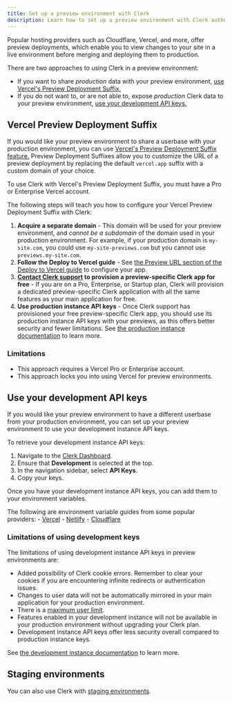 ```yaml
---
title: Set up a preview environment with Clerk
description: Learn how to set up a preview environment with Clerk authentication.
---
```


Popular hosting providers such as Cloudflare, Vercel, and more, offer preview deployments, which enable you to view changes to your site in a live environment before merging and deploying them to production.

There are two approaches to using Clerk in a preview environment:

- If you want to share *production* data with your preview environment, [use Vercel's Preview Deployment Suffix.](#vercel-preview-deployment-suffix)
- If you do not want to, or are not able to, expose *production* Clerk data to your preview environment, [use your development API keys.](#use-your-development-api-keys)

## Vercel Preview Deployment Suffix

If you would like your preview environment to share a userbase with your production environment, you can use [Vercel's Preview Deployment Suffix feature.](https://vercel.com/docs/deployments/generated-urls#preview-deployment-suffix) Preview Deployment Suffixes allow you to customize the URL of a preview deployment by replacing the default `vercel.app` suffix with a custom domain of your choice.

To use Clerk with Vercel's Preview Deployment Suffix, you must have a Pro or Enterprise Vercel account.

The following steps will teach you how to configure your Vercel Preview Deployment Suffix with Clerk:

1. **Acquire a separate domain** - This domain will be used for your preview environment, and *cannot be a subdomain* of the domain used in your production environment. For example, if your production domain is `my-site.com`, you could use `my-site-previews.com` but you cannot use `previews.my-site.com`.
2. **Follow the Deploy to Vercel guide** - See [the Preview URL section of the Deploy to Vercel guide](/docs/deployments/deploy-to-vercel#support-for-vercel-preview-ur-ls) to configure your app.
3. **[Contact Clerk support](https://clerk.com/contact/support) to provision a preview-specific Clerk app for free** - If you are on a Pro, Enterprise, or Startup plan, Clerk will provision a dedicated preview-specific Clerk application with all the same features as your main application for free.
4. **Use production instance API keys** - Once Clerk support has provisioned your free preview-specific Clerk app, you should use its production instance API keys with your previews, as this offers better security and fewer limitations. See [the production instance documentation](/docs/deployments/environments#production-instance) to learn more.

### Limitations

- This approach requires a Vercel Pro or Enterprise account.
- This approach locks you into using Vercel for preview environments.

## Use your development API keys

If you would like your preview environment to have a different userbase from your production environment, you can set up your preview environment to use your development instance API keys.

To retrieve your development instance API keys:

1. Navigate to the [Clerk Dashboard](https://dashboard.clerk.com/last-active?path=api-keys).
2. Ensure that **Development** is selected at the top.
3. In the navigation sidebar, select **API Keys**.
4. Copy your keys.

Once you have your development instance API keys, you can add them to your environment variables.

The following are environment variable guides from some popular providers:
    - [Vercel](https://vercel.com/docs/projects/environment-variables#declare-an-environment-variable)
    - [Netlify](https://docs.netlify.com/environment-variables/get-started/#create-environment-variables)
    - [Cloudflare](https://developers.cloudflare.com/workers/configuration/environment-variables/#add-environment-variables-via-the-dashboar)

### Limitations of using development keys

The limitations of using development instance API keys in preview environments are:

- Added possibility of Clerk cookie errors. Remember to clear your cookies if you are encountering infinite redirects or authentication issues.
- Changes to user data will not be automatically mirrored in your main application for your production environment.
- There is a [maximum user limit](/docs/deployments/environments#development-instance).
- Features enabled in your development instance will not be available in your production environment without upgrading your Clerk plan.
- Development instance API keys offer less security overall compared to production instance keys.

See [the development instance documentation](/docs/deployments/environments#development-instance) to learn more.

## Staging environments

You can also use Clerk with [staging environments](/docs/deployments/set-up-staging).
